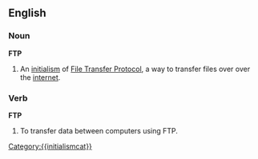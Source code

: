 ==English==

===Noun===
'''FTP'''

# {{internet}} An [[initialism]][[Category:{{initialismcat}}]] of [[File Transfer Protocol]], a way to transfer files over over the [[internet]].

===Verb===
'''FTP'''

# To transfer data between computers using FTP.